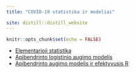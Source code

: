 ```yaml
---
title: "COVID-19 statistika ir modeliai"

site: distill::distill_website
---
```


```r
knitr::opts_chunk$set(echo = FALSE)

```


  - [Elementarioji statistika](stats.html)
  - [Apibendrinto logistinio augimo modelis](glm.html)
  - [Apibendrinto augimo modelis ir efektyvusis R](ggm.html)